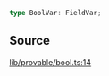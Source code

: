 ```ts
type BoolVar: FieldVar;
```

## Source

[lib/provable/bool.ts:14](https://github.com/o1-labs/o1js/blob/081e48fe103a96db7083cdaea72a409cca3182c3/src/lib/provable/bool.ts#L14)
